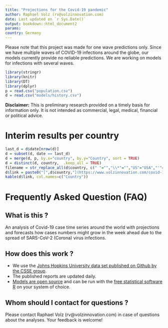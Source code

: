```yaml
---
title: "Projections for the Covid-19 pandemic"
author: Raphael Volz (rv@volzinnovation.com)
date: Last updated on `r Sys.Date()`
output: bookdown::html_document2
params:
country: Germany
---
```


Please note that this project was made for one wave predictions only. Since we have multiple waves of COVID-19 infections around the globe, our models currently provide no reliable predictions. We are working on models for infections with several waves.

```r
library(stringr)
library(knitr)
library(DT)
library(dplyr)
p = read.csv("population.csv")
d = read.csv("models/history.csv")
```
        
**Disclaimer:** This is preliminary research provided on a timely basis for information only. It is not intended as commercial, legal, medical, financial or political advice.

# Interim results per country

```r
last_d = d$date[nrow(d)]
d = subset(d, date == last_d)
d = merge(d, p, by.x="country", by.y="Country", sort = TRUE)
d = distinct(d, country,  .keep_all = TRUE)
filename = str_replace_all(d$country, c(" "="","\\*"="","US"="USA","'"=""))
d$link = paste0("[",d$country,"](https://www.volzinnovation.com/covid-19_SARS-CoV-2_corona/reports/latest/",filename,".html)")
kable(d$link, col.names=c("Country"))

```

# Frequently Asked Question (FAQ)

## What is this ?
An analysis of Covid-19 case time series around the world with projections and forecasts how cases numbers might grow in the week ahead due to the spread of SARS-CoV-2 (Corona) virus infections.

## How does this work ?

* We use the [Johns Hopkins University data set published on Github by the CSSE group](https://github.com/CSSEGISandData/COVID-19/blob/master/csse_covid_19_data/csse_covid_19_time_series/).
* The published reports are updated daily.
* [Models are open source](https://github.com/volzinnovation/covid-19_SARS-CoV-2_corona/tree/master/src) and can be run with the [free statistical software R](https://www.r-project.org/) on your system of choice.

## Whom should I contact for questions ?

Please contact Raphael Volz (rv@volzinnovation.com) in case of questions about the analyses. Your feedback is welcome!